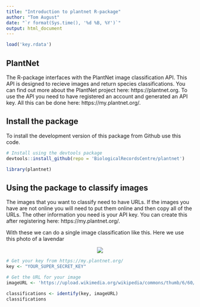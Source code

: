```yaml
---
title: "Introduction to plantnet R-package"
author: "Tom August"
date: "`r format(Sys.time(), '%d %B, %Y')`"
output: html_document
---
```


```r
load('key.rdata')
```

## PlantNet

The R-package interfaces with the PlantNet image classification API. This API is designed to recieve images and return species classifications. You can find out more about the PlantNet project here: https://plantnet.org. To use the API you need to have registered an account and generated an API key. All this can be done here: https://my.plantnet.org/.

## Install the package

To install the development version of this package from Github use this code.

```r
# Install using the devtools package
devtools::install_github(repo = 'BiologicalRecordsCentre/plantnet')
```
```r
library(plantnet)
```

## Using the package to classify images

The images that you want to classify need to have URLs. If the images you have are not online you will need to put them online and then copy all of the URLs. The other information you need is your API key. You can create this after registering here:  https://my.plantnet.org/.

With these we can do a single image classification like this. Here we use this photo of a lavendar

<center><img src="https://upload.wikimedia.org/wikipedia/commons/thumb/6/60/Single_lavendar_flower02.jpg/800px-Single_lavendar_flower02.jpg"></center>

```r
# Get your key from https://my.plantnet.org/
key <- "YOUR_SUPER_SECRET_KEY"
```
```r
# Get the URL for your image
imageURL <- 'https://upload.wikimedia.org/wikipedia/commons/thumb/6/60/Single_lavendar_flower02.jpg/800px-Single_lavendar_flower02.jpg'
```
```r
classifications <- identify(key, imageURL)
classifications
```
